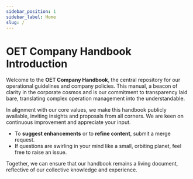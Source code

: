 ```yaml
---
sidebar_position: 1
sidebar_label: Home
slug: /
---
```


# OET Company Handbook Introduction

Welcome to the **OET Company Handbook**, the central repository for our operational guidelines and company policies. This manual, a beacon of clarity in the corporate cosmos and is our commitment to transparency laid bare, translating complex operation management into the understandable.

In alignment with our core values, we make this handbook publicly available, inviting insights and proposals from all corners. We are keen on continuous improvement and appreciate your input.

- To **suggest enhancements** or to **refine content**, submit a merge request.
- If questions are swirling in your mind like a small, orbiting planet, feel free to raise an issue.

Together, we can ensure that our handbook remains a living document, reflective of our collective knowledge and experience.
